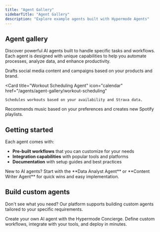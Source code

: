 ```yaml
---
title: "Agent Gallery"
sidebarTitle: "Agent Gallery"
description: "Explore example agents built with Hypermode Agents"
---
```


## Agent gallery

Discover powerful AI agents built to handle specific tasks and workflows. Each
agent is designed with unique capabilities to help you automate processes,
analyze data, and enhance productivity.

<CardGroup cols={2}>
  <Card
    title="Social Media Agent"
    icon="pen-to-square"
    href="/agents/agent-gallery/social-media"
  >
    Drafts social media content and campaigns based on your products and brand.
  </Card>

  <Card
    title="Workout Scheduling Agent"
    icon="calendar"
    href="/agents/agent-gallery/workout-scheduling"
  >
    Schedules workouts based on your availability and Strava data.
  </Card>
  <Card
    title="Music Recommendation Agent"
    icon="headphones"
    href="/agents/agent-gallery/music-recommendation"
  >
    Recommends music based on your preferences and creates new Spotify playlists.
  </Card>
</CardGroup>

## Getting started

Each agent comes with:

- **Pre-built workflows** that you can customize for your needs
- **Integration capabilities** with popular tools and platforms
- **Documentation** with setup guides and best practices

<Tip>
  New to AI agents? Start with the **Data Analyst Agent** or **Content Writer
  Agent** for quick wins and easy implementation.
</Tip>

## Build custom agents

Don't see what you need? Our platform supports building custom agents tailored
to your specific requirements.

<Card title="Build Custom Agent" icon="wrench" href="/agents/create-agent">
  Create your own AI agent with the Hypermode Concierge. Define custom
  workflows, integrate with your tools, and deploy in minutes.
</Card>
